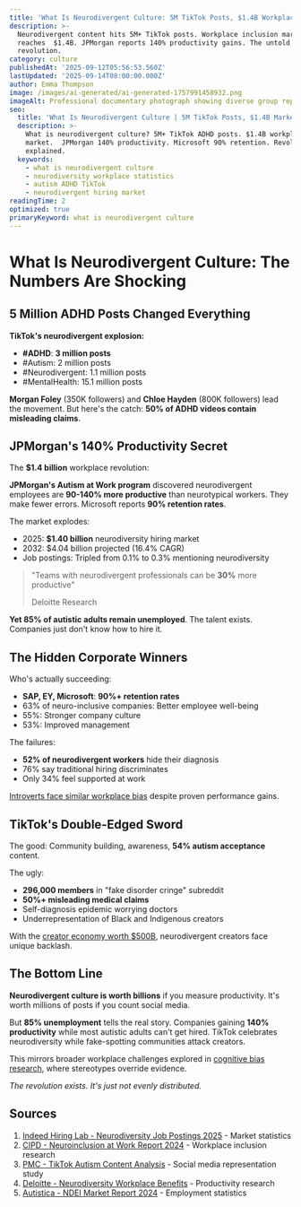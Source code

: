 ```yaml
---
title: 'What Is Neurodivergent Culture: 5M TikTok Posts, $1.4B Workplace Revolution'
description: >-
  Neurodivergent content hits 5M+ TikTok posts. Workplace inclusion market
  reaches  $1.4B. JPMorgan reports 140% productivity gains. The untold
  revolution.
category: culture
publishedAt: '2025-09-12T05:56:53.560Z'
lastUpdated: '2025-09-14T08:00:00.000Z'
author: Emma Thompson
image: /images/ai-generated/ai-generated-1757991458932.png
imageAlt: Professional documentary photograph showing diverse group representing neurodivergent voices in modern workplace setting with inclusive design elements and natural lighting
seo:
  title: 'What Is Neurodivergent Culture | 5M TikTok Posts, $1.4B Market 2025'
  description: >-
    What is neurodivergent culture? 5M+ TikTok ADHD posts. $1.4B workplace
    market.  JPMorgan 140% productivity. Microsoft 90% retention. Revolution
    explained.
  keywords:
    - what is neurodivergent culture
    - neurodiversity workplace statistics
    - autism ADHD TikTok
    - neurodivergent hiring market
readingTime: 2
optimized: true
primaryKeyword: what is neurodivergent culture
---
```


# What Is Neurodivergent Culture: The Numbers Are Shocking

## **5 Million** ADHD Posts Changed Everything

**TikTok's neurodivergent explosion:**

- **#ADHD**: **3 million posts**
- #Autism: 2 million posts
- #Neurodivergent: 1.1 million posts
- #MentalHealth: 15.1 million posts

**Morgan Foley** (350K followers) and **Chloe Hayden** (800K followers) lead the movement. But here's the catch: **50% of ADHD videos contain misleading claims**.

## JPMorgan's **140%** Productivity Secret

The **$1.4 billion** workplace revolution:

**JPMorgan's Autism at Work program** discovered neurodivergent employees are **90-140% more productive** than neurotypical workers. They make fewer errors. Microsoft reports **90% retention rates**.

The market explodes:

- 2025: **$1.40 billion** neurodiversity hiring market
- 2032: $4.04 billion projected (16.4% CAGR)
- Job postings: Tripled from 0.1% to 0.3% mentioning neurodiversity

> "Teams with neurodivergent professionals can be **30%** more productive"
>
> Deloitte Research

**Yet 85% of autistic adults remain unemployed**. The talent exists. Companies just don't know how to hire it.

## The Hidden Corporate Winners

Who's actually succeeding:

- **SAP, EY, Microsoft**: **90%+ retention rates**
- 63% of neuro-inclusive companies: Better employee well-being
- 55%: Stronger company culture
- 53%: Improved management

The failures:

- **52% of neurodivergent workers** hide their diagnosis
- 76% say traditional hiring discriminates
- Only 34% feel supported at work

[Introverts face similar workplace bias](/psychology/why-introverts-excel-at-deep-work-psychology-research-2025) despite proven performance gains.

## TikTok's Double-Edged Sword

The good: Community building, awareness, **54% autism acceptance** content.

The ugly:

- **296,000 members** in "fake disorder cringe" subreddit
- **50%+ misleading medical claims**
- Self-diagnosis epidemic worrying doctors
- Underrepresentation of Black and Indigenous creators

With the [creator economy worth $500B](/culture/creator-economy-hits-500-billion), neurodivergent creators face unique backlash.

## The Bottom Line

**Neurodivergent culture is worth billions** if you measure productivity. It's worth millions of posts if you count social media.

But **85% unemployment** tells the real story. Companies gaining **140% productivity** while most autistic adults can't get hired. TikTok celebrates neurodiversity while fake-spotting communities attack creators.

This mirrors broader workplace challenges explored in [cognitive bias research](/psychology/your-brain-lies-to-you-cognitive-biases-2025), where stereotypes override evidence.

_The revolution exists. It's just not evenly distributed._

## Sources

1. [Indeed Hiring Lab - Neurodiversity Job Postings 2025](https://www.hiringlab.org/2025/03/18/neurodiversity-inclusive-postings-are-rising/) - Market statistics
2. [CIPD - Neuroinclusion at Work Report 2024](https://www.cipd.org/globalassets/media/knowledge/knowledge-hub/reports/2024-pdfs/2024-neuroinclusion-at-work-report-8545.pdf) - Workplace inclusion research
3. [PMC - TikTok Autism Content Analysis](https://pmc.ncbi.nlm.nih.gov/articles/PMC9756849/) - Social media representation study
4. [Deloitte - Neurodiversity Workplace Benefits](https://www.deloitte.com/us/en/insights/topics/talent/neurodiversity-in-the-workplace.html) - Productivity research
5. [Autistica - NDEI Market Report 2024](https://www.autistica.org.uk/about-us/news/neurodiversity-employment-index-2024) - Employment statistics
